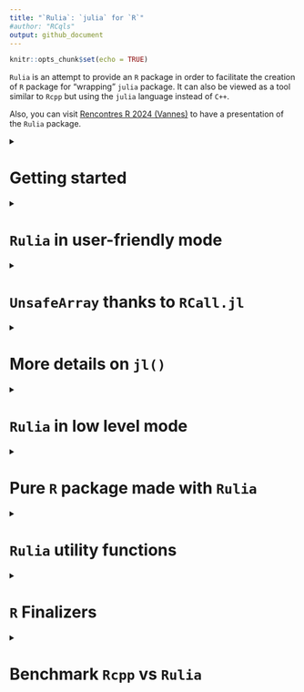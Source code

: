 ```yaml
---
title: "`Rulia`: `julia` for `R`"
#author: "RCqls"
output: github_document
---
```

<!-- Rscript -e "rmarkdown::render('README.Rmd')";rm README.html -->
```r
knitr::opts_chunk$set(echo = TRUE)
```

`Rulia` is an attempt to provide an `R` package in order to facilitate the creation of `R` package for "wrapping" `julia` package. It can also be viewed as a tool similar to `Rcpp` but using the `julia` language instead of `C++`. 

Also, you can visit [Rencontres R 2024 (Vannes)](https://cqls.dyndoc.fr/Rulia/talk) to have a presentation of the `Rulia` package.

<details>
  <summary><h1>Getting started</h1></summary>

This is an attempt to embed the `julia` language in `R`.

Let us notice that there already exist alternatives `R` packages (see [`JuliaCall`](https://github.com/Non-Contradiction/JuliaCall) README page for a complete list).
[`JuliaCall`](https://github.com/Non-Contradiction/JuliaCall) is the main one. However, the big difference between `Rulia` and `JuliaCall` is that `JuliaCall` depends on the `R` package `Rcpp` and the `julia` package `RCall.jl`.
In other words, `Rulia` only depends on the C APIs of `R` and `julia`. There is then **no dependencies** (except `julia`). 

Also `Rulia` is the next step of the preliminary project called [`jl4R`](https://github.com/rcqls/jl4R) started more than 10 years ago. The author thinks that `Rulia` is a funnier name than `jl4R`. 

## Install

1.  `julia` installation (all Operating Systems)

    Go to [Julia](https://julialang.org/downloads/)

    1. For any Operation system (Windows, MacOS and linux), as proposed first in the `julia` download page, prefer the `juliaup` installation one.
    It offers multi-installation of different versions of `julia`.
    2. Alternative installation (**to avoid** if possible)is to install `julia` from a binary installer to download. 
    For Windows users don’t forget to select `PATH` in the installer

2. In the `julia` console, install `DataFrames.jl`, `CategoricalArrays.jl`:
```bash
# julia mode package (type `]`) and then: add DataFrames, CategoricalArrays
# Optionnally, try to install later RCall.jl which is not mandatory for using Rulia
```

2.  Install `Rulia`

    * From binary (**Windows user only**)
        0. **NB**: this method can be obsolete if the release is too old
        1. Donwload [Rulia_0.1.0.zip](https://github.com/rcqls/Rulia/releases/download/v0.1.0/Rulia_0.1.0.zip) and install it inside R
        2. Inside a terminal:
        Whether `julia` is installed with `juliaup` or you specified the `PATH` when launching the binary installer, loading (`library(Rulia)/require(Rulia)`) `Rulia` inside `R` would normally just work.

    * From source (**all Operating System**)
    
        1. Windows user need the following setup:

            - Install [RTools](https://cran.r-project.org/bin/windows/Rtools/) and a
            terminal with bash (for instance, [Git
            Bash](https://gitforwindows.org/))
            - Add `Rscript` in the `PATH` environment variable (see for example [this
            page](https://www.hanss.info/sebastian/post/rtools-path/))
        2.  Bash installation (all Operating Systems): choose one of these options
            1. **remote install** with `remotes` R package and `curl` required
            
            Click the `copy` button to copy the following line and paste it in a `bash` terminal:
            ```bash
            /bin/bash -c "$(curl -fsSL https://raw.githubusercontent.com/rcqls/Rulia/HEAD/inst/install.sh)"
            ```
            2. **remote install** with `remotes` R package and `Rscript` required
            
            Click the `copy` button to copy the following lines and paste it in a `bash` terminal:
            ```bash
            export JULIA_DIR=$(julia -e "p=joinpath(splitpath(Sys.BINDIR)[1:end-1]);print(Sys.iswindows() ? replace(p, Base.Filesystem.path_separator => '/') : p)")
            Rscript -e 'remotes::install_github("rcqls/Rulia",force=TRUE,build=FALSE)'
            ```
            3. **copy of Rulia source from git** (`git` required)

            Click the `copy` button to copy the following lines and paste it in a `bash` terminal:
            ```bash
            # cd <RuliaRootDir> (where <RuliaRootDir> is the root directory of your choice where Rulia source will be copied)
            git clone https://github.com/rcqls/Rulia
            export JULIA_DIR=$(julia -e "p=joinpath(splitpath(Sys.BINDIR)[1:end-1]);print(Sys.iswindows() ? replace(p, Base.Filesystem.path_separator => '/') : p)")
            R CMD INSTALL Rulia
            ```
            To update next time without cloning Rulia repo, click the `copy` button to copy the following lines and paste
          it in a `bash` terminal: 
            ```bash
            # cd <RuliaRootDir>/Rulia
            git pull
            export JULIA_DIR=$(julia -e "p=joinpath(splitpath(Sys.BINDIR)[1:end-1]);print(Sys.iswindows() ? replace(p, Base.Filesystem.path_separator => '/') : p)")
            R CMD INSTALL .
            ```

3. Install the followiwng `julia` packages required for `Rulia` in statistic mode: `DataFrames`, `CategoricalArrays`.

## Quick live session

```r
require(Rulia)
jl(`1`)
jl(1)
v_jl <- jl(c(1,3,2))
v_jl        # notice the julia output format 
class(v_jl)
typeof(v_jl)
jltypeof(v_jl)
R(v_jl)     # here the R output format 
## a potentially useful task is to call a julia fonction applied on an R ao object
jl(sum)(c(1,3,2))           # the result is a julia object (here a jlvalue R object)
# and then get the result as an R object
jl(sum)(c(1,3,2)) |> R()    # corresponding in the julia side to `sum([1.0, 3.0, 2.0])`
```

The only thing to do in order to initialize `julia` is to load the library `Rulia`.

Then, it is pretty direct to:

1. convert an `R` object to `julia` object (in fact, a `jlvalue` external pointer in the `R` side)
1. apply a `julia` function to the `R` object
1. and finally convert the `julia` result to an `R` object
</details>

<details>
<summary><h1><code>Rulia</code> in user-friendly mode</h1></summary>

1. `Rulia` package when loaded, initializes a `julia` session useable inside the current `R` session.
1. `jl()` is the **only user friendly function** to use in order to:

* execute regular  `julia` code inside `R`
* convert `R` object in `julia` object
* call `julia` function returned by `jl()` function itself
* define `julia` variable(s) directly inside the `julia` session

<details><summary><h2><code>jl()</code>: <code>julia</code> code evaluation</h2></summary>

Thanks to the `jl()` function, `Rulia` allows us to execute `julia` (possibly multilines) expression given with expression between backticks "\`" (i.e. of class `name` or type `symbol` in the `R` side).

```r
jl(`[1,3,2]`)
jl(`[1.0,3.0,2.0]`)
jl(`(a=1,b=[1,3])`)
jl(`[
    1.0,
    3.0,
    2.0
    ]`)
```

All these commands return `jlvalue` objects which are `R` external pointers
wrapping `jl_value_t*` values.
</details>
<details><summary><h2><code>jl()</code>: <code>julia</code> converter of <code>R</code> objects</h2></summary>

A lot of `R` objects can be converted in `julia` objects by simply put them as argument of the `jl()` function.

```r
jl(c("one","three","two"))
jl(c(TRUE,FALSE,TRUE))
jl(c(1L,3L,2L))
jl(TRUE)
jl(1L)
jl(1)
jl("1")
jl(matrix("one"))
jl(list(a=c(TRUE,FALSE,TRUE), b=1L))
jl(2 * sin(1:3))    # this is a R call
2 * sin(1:3)
```
</details>
<details><summary><h2><code>jl()</code>: <code>julia</code> function  call inside <code>R</code></h2></summary>

The main use of the `Rulia` package is to call `julia` function (in fact, `julia` method because of the implicit **multiple dispatching** provided by `julia`) inside the `R` system. The more challenging goal of `Rulia` is to try to provide a `R` syntax to call `julia` function which as most as possible close to the original `julia` syntax.

Let us start with a simple example.

```r
## An utility function to fix the seed of Random number in julia

```

```r
jl_set.seed(12) # to fix the seed 
jl(rand)(`2`)   # julia integer
jl(rand)(2L)    # implicitly converted R integer
```

Also `jl_set.seed()` is a facility function equivalent to:

```r
jl_set.seed
jlusing(Random)
jl(`Random.seed!`)(12L)
```

In fact both these lines are user-friendy simplified versions of what would be necessary to call:

```r
jl(rand)(jl(`2`))   # julia integer
jl(rand)(jl(2L))    # implicitly converted R integer
```

The challenging primary goal in `Rulia` is:

    An expression in `Rulia` only need a unique `jl()` call (whenever many `jl()` calls would be normally necessary).

How is a such trick possible?

Let us first observe the result returned  when the argument of `jl()` is an expression of a `julia function`.

```r
jl(`sum`)       # the usual way
jl(sum)         # which is equivalent to the simplified way thanks to R
class(jl(sum))  # this is not directly a jlvalue R object
```

Let us comment what is special here. `jl(sum)` should normally returns an `R` object of class `jlvalue`.
But since our goal is to apply the function, `jl(sum)` is tranformed in a `jlfunction` that can be called with arguments that need to be `R` objects of class `jlvalue`.
Thanks to the metaprogramming provided by `R`, one only needs to provide the arguments of the `jlfunction` with:

* `R` objects implicitly converted to `jlvalue` objects  
* `julia` expressions given between backticks also implicitly executed (for you) in the `julia` side to finally provide `jlvalue` results  

The main point is that no need of `jl()` is required whe specifying arguments of the `jlfunction`.

Notice also that the `rand` `julia` function needs an integer as argument so:

```r
jl(rand)(2)    # fails (use summary R generic function to have the complete julia output)
```

`julia` function with keyword-arguments can be called too:
```r
jl(sum)(1:10)           # an integer
jl(sum)(1:10, init=12)  # a double
```

</details>

<details><summary><h2><code>jl()</code>: <code>julia</code> variable(s) from <code>R</code></h2></summary>
```r
jl(a=jl(rand)(2L), b=1:3, c=`1:3`)
jl(a)
jl(b)
jl(c)
jl(collect)(c)
jl(`c.start, c.stop`)
```

A special conflict case may happen now if `b` is also a `R` variable.

```r
jl(b)
b <- 10
jl(b)
## Also notice that
jl(`b`) # Not a julia variable since jl(`b`) is equivalent to jl(b) in R
## To access the b julia variable
jl()$b  # as explained in the next section
```
</details>

<details><summary><h2><code>jl()</code>: <code>julia</code> variables environment</code></h2></summary>

Without any argument, `jl()` returns the list of all `julia` variables in the `Main` module.

```r
jl()
```

It is also possible to access a specific `julia` variable from the `julia` variables environment `R` object. 

```r
jl()$b  # b variable in Main module
jl()$d  # d does not exist and then fails
```

</details>

<details><summary><h2>
<code>R()</code>: <code>R</code> converter of <code>julia</code> objects
</h2></summary>

The converse conversion of `jl()` is `R()` 

```r
R(jl(rand)(2L))
jl(rand)(2L) |> R()
```
 </details>

<details><summary><h2><code>Rulia</code> in the statistic context</h2></summary>

* `DataFrame` (`julia` side) and `data.frame` (`R` side)

```r
require(Rulia)
jlusing(DataFrames)
jl(`(a=1,b=DataFrame(a=1:3,b=2:4))`) -> nt_jl
nt_jl
list(jltypeof(nt_jl), typeof(nt_jl), class(nt_jl))
nt_jl$b # suer-friendly access of a julia NamedTuple in the R style
```

To compute `julia` code needs to be put between two backticks and not between quote or double quote (which is a regular `R` character object to be converted in `julia`). It is better to insist, don't confuse the third line before and the first following one (which returns a simple `julia` object of type `String`):

```r
jl("(a=1,b=DataFrame(a=1:3,b=2:4))") -> str_jl
str_jl
list(jltypeof(str_jl), typeof(str_jl), class(str_jl))
```

As expected, `Rulia` offers conversion in both directions, `julia` to `R` and conversely `R` to `julia`

```r
nt_R <- R(nt_jl)
nt_R
```

and conversely `R` to `julia`

```r
jl(nt_R)
jl(nt_R$b)
```

* `CategoricalArray` (`julia` side) and `factor` (`R` side)

```r
require(Rulia)
jlusing(CategoricalArrays)
ca_jl <- jl(`categorical(["titi","toto","titi"])`)
ca_jl
list(jltypeof(ca_jl), typeof(ca_jl), class(ca_jl))
```

Below, the conversion `julia` to `R`

```r
ca_R <- R(ca_jl)
ca_R
```

and conversely, the conversion `R` to `julia`

```r
jl(ca_R)
```
</details>
</details>


<details>
<summary><h1><code>UnsafeArray</code> thanks to <code>RCall.jl</code></h1></summary>
Conversion of `R` object to `julia` system can be magically avoided thanks to `RCall.jl`. 
After installing `RCall.jl` and loading `jlinclude(Rulia::RCall)`, one can have access to this feature.
`R()` which is usually used for conversion of `julia` object to `R` object is here exceptionnally used as a "wrapper" of `R` vector into a `jlvalue` object pointing to a `julia` of type `Array` and `R` class `UnsafeArray` (since derived from the `unsafe_array()` `julia` function introduced by `RCall.jl`) sharing the same memory of the original `R` vector.
This feature as illustrated below can be applied to `R` vector of type `double`, `integer`, `complex` but not `character`. Notice that `logical` vector is considered in `julia` as a `Vector{Int32}` since it is the natural representation of `logical` in `R`.

```r
jlinclude(Rulia::RCall)
zz <- runif(3)
zz
Rzz <- R(zz) # jlvalue object wrapping the R object zz
Rzz
class(Rzz)
jl(typeof)(Rzz)
Rzz[1] <- 2
Rzz
## and magically (no conversion)
zz
```

`Rzz` is viewed in the `julia` side as a true `Vector{Float64}` pointing exactly to address of `zz` which is an `R` vector.  
Modifying `Rzz` directly modifies `zz`.

These features also apply for `factor` (the `levels` part being copied in the `julia` side) and for `data.frame` (containing exclusively variables accepting this "wrapping" mode).

```r
jlinclude(Rulia::RCall)
fa <- factor(c("toto", "titi", "toto"))
fa
Rfa <- R(fa) # this is a jlvalue object wrapping fa
Rfa
class(Rfa)
jl(typeof)(Rfa)
Rfa[1] <- "titi"
Rfa
## and magically (no conversion)
fa
```

The main use of this feature is rarely to define `Rzz` and `Rfa` but to directly use `R(zz)` and `R(fa)` as argument(s) of a `julia` function.  

```r
jl(`
function f(x)
    x .= x .+ 2 
end
`)
 
jl(f)(R(zz))
## and the magic part
zz
```

Important to notice that no change of dimension has to be done in the `julia` side. The `julia` wrapper can only read or update value(s).

</details>

<details>
<summary><h1>More details on <code>jl()</code></h1></summary>
TODO
</details>

<details>
<summary><h1><code>Rulia</code> in low level mode</h1></summary>

<details><summary><h2>safe <code>jleval</code> mode</h2></summary>

In `Rulia`, `jl` mode offers a way to call a **safe** low level mode called `jleval` mode that relies mainly to three main functions: 

* `jlvalue()` to convert `R` object to `jlvalue` wrapper of a `julia` object (as already seen previously)
* `jleval()` to evaluate a `julia` expression as its character argument
* `jlcall()` to call function by its name given as a character and safe since protected by a try/catch `` 

In fact, `jl` mode uses the metaprogramming and lazziness offered by `R` to avoid the use of quote in order to write `julia` code as expressed in the foolowing example.

```r
jleval("[1,3,4]")   # jl(`[1,2,3]`)
jleval("VERSION")   # jl(VERSION)

jleval("            
f(x,y) = x + y
(f(2,3), f(1.0,3))
")

## jlvalue() is faster than jl() here
jlvalue(TRUE)       # jl(TRUE)
jlvalue(1L)         # jl(1L)
jlvalue(1)          # jl(1)
jlvalue("1.0")      # jl("1.0") 
jlvalue(c(TRUE, 1L, 1, "1.0"))      # jl(c(TRUE, 1L, 1, "1.0"))
jlvalue(list(TRUE, 1L, 1, "1.0"))   # jl(list(TRUE, 1L, 1, "1.0"))

jleval('a =[true, 1, 1.0, "1.0"]')  # jl(`a =[true, 1, 1.0, "1.0"]`)
jleval('a')                         # jl(a)
jleval('b = (true, 1, 1.0, "1.0")') # jl(`b = (true, 1, 1.0, "1.0")`)
jleval('b')                         # jl(b)
## error below don't crash
jleval('b = (true, 1, 1.0, "1.0"')  # jl(`b = (true, 1, 1.0, "1.0"`)

jleval("sum")                       # jl(sum)
jleval("typeof(sum)")               # jl(typeof)(sum)
jlcall("sum", jleval("[1,3,2]"))    # jl(sum)(`[1,3,2]`)
jlcall("sum", c(1, 3, 2), init = 4) # jl(sum)(c(1,3,2), init=4)
jlcall("isa", jleval("sum"), jleval("Function"))    # jl(isa)(sum, Function)
jlfunc(jleval("sum"), c(1,3,2), init = 4)           # in fact it is what jl(isa) does
jleval("sum isa Function")                          # jl(`sum isa Function`)
```

The bad part of this safe low level mode is the performance issue. Indeed, these functions are not the most efficient since they are not as closed as the `julia C API`. An unsafe low level mode, called `jlvalue_eval` mode, naturally exists in `Rulia` that express the closest as possible the `julia C API`.
</details>

<details><summary><h2>unsafe <code>jlvalue_eval</code> mode</h2></summary>

As expressed before, this mode is **unsafe** and the user should be sure that the `julia` expression is correct. 
One can think of using this mode in some development package where efficiency really matters.

`jleval()` and `jlcall()` functions are then replaced by `jlvalue_eval()` and `jlvalue_call()` functions respectively.

```r
jlvalue_eval("[1,3,4]")
jlvalue_eval("VERSION")

jlvalue_eval("
f(x,y) = x + y
(f(2,3), f(1.0,3))
")

jlvalue_eval('a = [true, 1, 1.0, "1.0"]')
jlvalue_eval('a')
jlvalue_eval('b = (true, 1, 1.0, "1.0")')
jlvalue_eval('b')
## error below would crash badly
# jlvalue_eval('b = (true, 1, 1.0, "1.0"')

jlvalue_eval("sum")
jlvalue_eval("typeof(sum)")
jlvalue_call("sum",jlvalue_eval("[1,3,2]"))
jlvalue_func(jlvalue_eval("sum"),jlvalue_eval("[1,3,2]"))
## Notice that this is not possible: jlvalue_call("sum", jlvalue([1,3,2]), init=4)")
```

Also, in this mode

</details>

</details>

<details>
<summary><h1>Pure <code>R</code> package made with <code>Rulia</code></h1></summary>
TODO
</details>

<details>
<summary><h1><code>Rulia</code> utility functions</h1></summary>
TODO
</details>

<details>
<summary><h1><code>R</code> Finalizers</h1></summary>

Following the documentation on embedding `julia`, a system of preserved
references to `julia` values has been created. An `R` finalizer is
assiocated to each `jlvalue` object (in fact, an `R` external pointer
wrapping some `jl_value_t*` value). Whenever the `jlvalue` is gabarge
collected, the reference on the associated `julia` value is also
dereferenced which is then cleaned up by the `julia` garbage collector.

Since the `julia` session is  not persistent when the `R` session is, what happens if a `jlvalue` object is still in the Workspace (environment return by `globalenv()` or `.GlobalEnv`).

</details>

<details>
<summary><h1>Benchmark <code>Rcpp</code> vs <code>Rulia</code></h1></summary>
```r
require(microbenchmark)
load("../microbenchmark/RcppVsRulia.RData")
options(width=120)
```

```r
summary_mbs <- round(sapply(1:6, function(i) sapply(1:28, function(k) mean((mbs[[i]][mbs[[i]]$expr == levels(mbs[[i]]$expr)[3],]$time)) / mean((mbs[[i]][mbs[[i]]$expr == levels(mbs[[i]]$expr)[k],]$time)))),2)
rownames(summary_mbs) <- levels(mbs[[1]]$expr)
colnames(summary_mbs)<- names(mbs)
summary_mbs
```

```r
mbs[["n=1000"]]
```

```r
mbs[["n=10000"]]
```

```r
mbs[["n=1e+05"]]
```

```r
mbs[["n=1e+06"]]
```

```r
mbs[["n=1e+07"]]
```

```r
mbs[["n=1e+08"]]
```

</details>